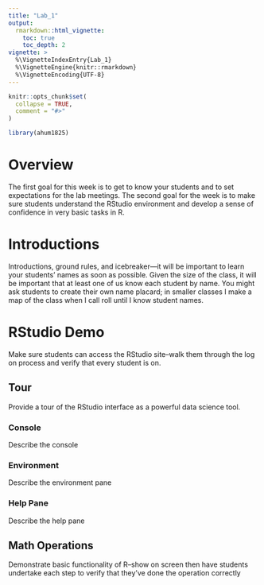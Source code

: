 ```yaml
---
title: "Lab_1"
output: 
  rmarkdown::html_vignette:
    toc: true
    toc_depth: 2
vignette: >
  %\VignetteIndexEntry{Lab_1}
  %\VignetteEngine{knitr::rmarkdown}
  %\VignetteEncoding{UTF-8}
---
```


```r
knitr::opts_chunk$set(
  collapse = TRUE,
  comment = "#>"
)
```

```r
library(ahum1825)
```

# Overview
The first goal for this week is to get to know your students and to set expectations for the lab meetings.  The second goal for the week is to make sure students understand the RStudio environment and develop a sense of confidence in very basic tasks in R. 

# Introductions 

Introductions, ground rules, and icebreaker—it will be important to learn your students’ names as soon as possible.  Given the size of the class, it will be important that at least one of us know each student by name.  You might ask students to create their own name placard; in smaller classes I make a map of the class when I call roll until I know student names.

# RStudio Demo
Make sure students can access the RStudio site–walk them through the log on process and verify that every student is on. 

## Tour
Provide a tour of the RStudio interface as a powerful data science tool. 

### Console
Describe the console 

### Environment
Describe the environment pane  

### Help Pane
Describe the help pane  

## Math Operations
Demonstrate basic functionality of R–show on screen then have students undertake each step to verify that they’ve done the operation correctly
